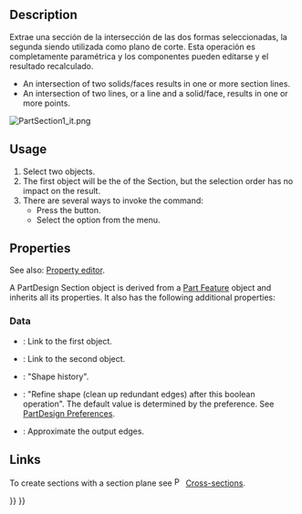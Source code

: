 <languages/>

{{Docnav
|[[Part_Sweep|Sweep]]
|[[Part_CrossSections|CrossSections]]
|[[Part_Workbench|Part]]
|IconL=Part_Sweep.svg
|IconR=Part_CrossSections.svg
|IconC=Workbench_Part.svg
}}

<div class="mw-translate-fuzzy">
{{GuiCommand/es|Name=Part_Section|MenuLocation=Pieza → Sección|Workbenches=[[Part_Workbench|Part]]|SeeAlso=[[Part_SectionCross/es|SectionCross]]}}
</div>

==Description== 

<div class="mw-translate-fuzzy">
Extrae una sección de la intersección de las dos formas seleccionadas, la segunda siendo utilizada como plano de corte. Esta operación es completamente paramétrica y los componentes pueden editarse y el resultado recalculado.
</div>

* An intersection of two solids/faces results in one or more section lines.
* An intersection of two lines, or a line and a solid/face, results in one or more points.

[[Image:PartSection1_it.png]]
{{Caption|A cube sectioned with a cylinder}}

==Usage==

# Select two objects.
# The first object will be the {{PropertyData|Base}} of the Section, but the selection order has no impact on the result.
# There are several ways to invoke the command:
#* Press the {{Button|[[Image:Part_Section.svg|16px|link=]] [[Part_Section|Section]]}} button.
#* Select the {{MenuCommand|Part → [[Image:Part_Section.svg|16px|link=]] Section}} option from the menu.

==Properties==

See also: [[Property_editor|Property editor]].

A PartDesign Section object is derived from a [[Part_Feature|Part Feature]] object and inherits all its properties. It also has the following additional properties:

===Data===

{{Properties_Title|Base}}

* {{PropertyData|Base|Link}}: Link to the first object.
* {{PropertyData|Tool|Link}}: Link to the second object.

{{Properties_Title|Boolean}}

* {{PropertyData|History|ShapeHistory|hidden}}: "Shape history".
* {{PropertyData|Refine|Bool}}: "Refine shape (clean up redundant edges) after this boolean operation". The default value is determined by the {{MenuCommand|Automatically refine model after sketch-based operation}} preference. See [[PartDesign_Preferences#General|PartDesign Preferences]].

{{Properties_Title|Section}}

* {{PropertyData|Approximation|Bool}}: Approximate the output edges.

==Links==

To create sections with a section plane see [[Image:Part_CrossSections.svg|16px|link=Part_CrossSections]] [[Part_CrossSections|Cross-sections]].


{{Docnav
|[[Part_Sweep|Sweep]]
|[[Part_CrossSections|CrossSections]]
|[[Part_Workbench|Part]]
|IconL=Part_Sweep.svg
|IconR=Part_CrossSections.svg
|IconC=Workbench_Part.svg
}}

{{Part Tools navi{{#translation:}}}}
{{Userdocnavi{{#translation:}}}}
{{clear}}